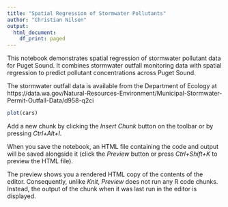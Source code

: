 ```yaml
---
title: "Spatial Regression of Stormwater Pollutants"
author: "Christian Nilsen"
output:
  html_document:
    df_print: paged
---
```

This notebook demonstrates spatial regression of stormwater pollutant data for Puget Sound. It combines stormwater outfall monitoring data with spatial regression to predict pollutant concentrations across Puget Sound. 

The stormwater outfall data is available from the Department of Ecology at
https://data.wa.gov/Natural-Resources-Environment/Municipal-Stormwater-Permit-Outfall-Data/d958-q2ci

```r
plot(cars)
```

Add a new chunk by clicking the *Insert Chunk* button on the toolbar or by pressing *Ctrl+Alt+I*.

When you save the notebook, an HTML file containing the code and output will be saved alongside it (click the *Preview* button or press *Ctrl+Shift+K* to preview the HTML file).

The preview shows you a rendered HTML copy of the contents of the editor. Consequently, unlike *Knit*, *Preview* does not run any R code chunks. Instead, the output of the chunk when it was last run in the editor is displayed.
